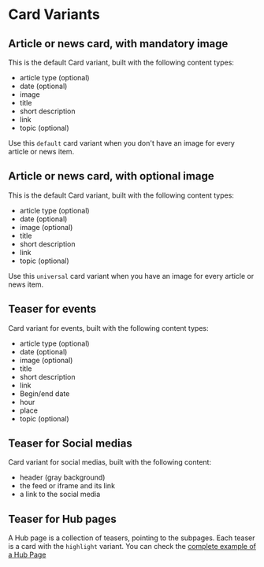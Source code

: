 
<Meta of={CardsVariantsStories} />

# Card Variants

## Article or news card, with mandatory image

This is the default Card variant, built with the following content types:

- article type (optional)
- date (optional)
- image
- title
- short description
- link
- topic (optional)

Use this `default` card variant when you don't have an image for every article or news item.

<Story of={CardsVariantsStories.ArticleOrNewsItem} />

## Article or news card, with optional image

This is the default Card variant, built with the following content types:

- article type (optional)
- date (optional)
- image (optional)
- title
- short description
- link
- topic (optional)

Use this `universal` card variant when you have an image for every article or news item.

<Story of={CardsVariantsStories.NewsItemOptionalImage} />

## Teaser for events

Card variant for events, built with the following content types:

- article type (optional)
- date (optional)
- image (optional)
- title
- short description
- link
- Begin/end date
- hour
- place
- topic (optional)

<Story of={CardsVariantsStories.EventItem} />

## Teaser for Social medias

Card variant for social medias, built with the following content:

- header (gray background)
- the feed or iframe and its link
- a link to the social media

<Canvas of={CardsVariantsStories.SharingItem} />

## Teaser for Hub pages

A Hub page is a collection of teasers, pointing to the subpages. Each teaser is a card with the `highlight` variant. You can check the <a href="?path=/story/pages-hub-page--example">complete example of a Hub Page</a>

<Canvas of={CardsVariantsStories.HubPageItem} />
